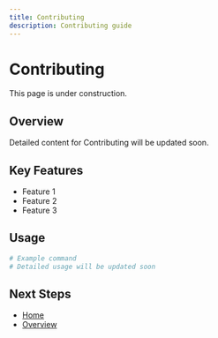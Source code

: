 ```yaml
---
title: Contributing
description: Contributing guide
---
```


# Contributing

This page is under construction.

## Overview

Detailed content for Contributing will be updated soon.

## Key Features

- Feature 1
- Feature 2
- Feature 3

## Usage

```bash
# Example command
# Detailed usage will be updated soon
```

## Next Steps

- [Home](/en)
- [Overview](/en/introduction/overview)
